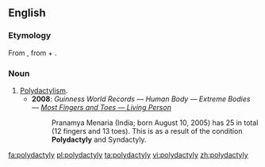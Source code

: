 ==English==
{{wikipedia}}

===Etymology===
From {{etyl|grc}} {{term|πολυδάκτυλος||sc=Polytonic|tr=poludaktulos|lang=grc}}, from {{term|πολύς||many|sc=polytonic|tr=polus|lang=grc}} + {{term|δάκτυλος||finger|sc=polytonic|tr=daktulos|lang=grc}}.

===Noun===
{{en-noun|polydactylies}}

# [[polydactylism|Polydactylism]].
#* '''2008''': ''Guinness World Records — Human Body — Extreme Bodies — [http://www.guinnessworldrecords.com/records/human_body/extreme_bodies/most_fingers_and_toes_-_living_person.aspx Most Fingers and Toes — Living Person]''
#*: Pranamya Menaria (India; born August 10, 2005) has 25 in total (12 fingers and 13 toes). This is as a result of the condition '''Polydactyly''' and Syndactyly.

[[fa:polydactyly]]
[[pl:polydactyly]]
[[ta:polydactyly]]
[[vi:polydactyly]]
[[zh:polydactyly]]